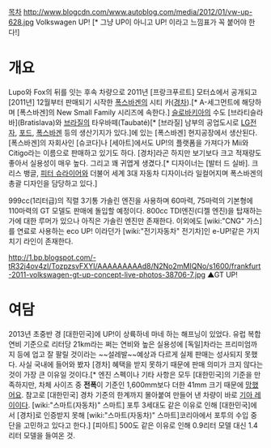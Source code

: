 [[목차]]
http://www.blogcdn.com/www.autoblog.com/media/2012/01/vw-up-628.jpg
Volkswagen UP! [* 그냥 UP이 아니고 UP! 이라고 느낌표가 꼭 붙어야 한다!]

= 개요 =
Lupo와 Fox의 뒤를 잇는 후속 차량으로 2011년 [프랑크푸르트] 모터쇼에서 공개되고 [2011년] 12월부터 판매되기 시작한 [[폭스바겐]]의 시티 카([[경차]]).[* A-세그먼트에 해당하며 [폭스바겐]의 New Small Family 시리즈에 속한다.] [[슬로바키아]]의 수도 [브라티슬라바](Bratislava)와 [[브라질]]의 타우바떼(Taubaté)[* [브라질] 남부의 공업도시로 [[LG전자]], [[포드]], [[폭스바겐]] 등의 생산기지가 있다.]에 있는 [폭스바겐] 현지공장에서 생산된다. [폭스바겐]의 자회사인 [슈코다]나 [세아트]에서도 UP!의 플랫폼을 가져다가 Mii와 Citigo라는 이름으로 판매하고 있기도 하다. [경차]라곤 하지만 보기보다 크고 적재량도 좋아서 실용성이 매우 높다. 그리고 꽤 귀엽게 생겼다.[* 디자이너는 [발터 드 실바]. 크리스 뱅글, [[피터 슈라이어]]와 더불어 세계 3대 자동차 디자이너라 일컬어지며 폭스바겐의 총괄 디자인을 담당하고 있다.]

999cc(1리터급)의 직렬 3기통 가솔린 엔진을 사용하며 60마력, 75마력의 기본형에 110마력의 GT 모델도 판매에 돌입할 예정이다. 800cc TDI엔진(디젤 엔진)을 탑재하는가에 대한 루머가 있으나 아직은 가솔린 엔진만 존재한다. 이외에도 [wiki:"CNG" 가스]를 연료로 사용하는 eco UP! 이라던가 [wiki:"전기자동차" 전기차]인 e-UP!같은 가지치기 라인이 존재한다.

http://1.bp.blogspot.com/-tR32j4ov4zI/TozpzsvFXYI/AAAAAAAAAd8/N2No2mMIQNo/s1600/frankfurt-2011-volkswagen-gt-up-concept-live-photos-38706-7.jpg
▲GT UP!

= 여담 =
2013년 초중반 경 [대한민국]에 UP!이 상륙하네 마네 하는 해프닝이 있었다. 유럽 복합연비 기준으로 리터당 21km라는 쩌는 연비와 높은 실용성에 [독일]차라는 프리미엄까지 등에 업고 잘 팔릴 것이라는 ~~설레발~~예상과 다르게 실제 판매는 성사되지 못했다. 사실 국내에 들어와 봤자 [경차] 혜택을 받지 못하기 때문에 판매 의미가 크지 않다는 것이 가장 큰 이유일 것이다.[* 엔진 스펙이나 기타 사항은 모두 [대한민국]의 기준을 만족하지만, 차체 사이즈 중 '''전폭'''이 기준인 1,600mm보다 더한 41mm 크기 때문에 [[망했어요]]. 참고로 [대한민국] 경차 기준의 한계까지 몰아붙여 만들어 낸 차량이 바로 [[기아 레이]]이다. [wiki:"스마트(자동차)" 스마트] 포투 3세대도 같은 이유로 인해 [대한민국]에서 [경차]로 인증받지 못해 [wiki:"스마트(자동차)" 스마트]코리아에서 포투의 수입 중단을 고민하고 있다고 한다.] [피아트] 500도 같은 이유로 인해 0.9리터 모델 대신 1.4리터 모델을 들여온 것.
